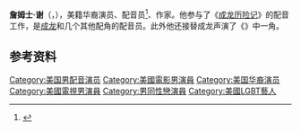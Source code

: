 {{expand English}}
{{Refimprove|time=2020-11-12T13:28:24+00:00}}
{{Infobox person
| name               = James Sie
| image              = 
| birth_date         = {{Birth date and age|1962|12|18}}
| birth_place        = {{USA}}{{tsl|en|Summit, New Jersey|萨米特}}
| occupation         = [[演员|演员]]、[[配音员|配音员]]、[[作家|作家]]
| years_active       = 1996–至今
| spouse             = {{marriage|Douglas Wood|2008}}
| children           = 1
}}
'''詹姆士·谢'''（{{lang-en|James Sie}}，{{bd|1962年|12月18日}}），美籍华裔演员、配音员<ref>{{Cite web |url=http://voicechasers.com/database/showactor.php?actorid=1890 |title=VoiceChasers: James Sie |access-date=2020-11-12 |archive-date=2019-03-29 |archive-url=https://web.archive.org/web/20190329074505/http://voicechasers.com/database/showactor.php?actorid=1890 |dead-url=no }}</ref>、作家。他参与了《[[成龙历险记|成龙历险记]]》的配音工作，是[[成龙|成龙]]和几个其他配角的配音员。此外他还接替成龙声演了《{{tsl|en|Kung Fu Panda: Legends of Awesomeness|功夫熊猫：盖世传奇}}》中{{tsl|en|List of Kung Fu Panda characters#Master Monkey|功夫熊猫角色列表|金猴大师}}一角。

== 参考资料 ==
{{reflist}}

{{美国人小作品}}

{{Authority control}}
[[Category:美国男配音演员|Category:美国男配音演员]]
[[Category:美國電影男演員|Category:美國電影男演員]]
[[Category:美国华裔演员|Category:美国华裔演员]]
[[Category:美國電視男演員|Category:美國電視男演員]]
[[Category:男同性戀演員|Category:男同性戀演員]]
[[Category:美國LGBT藝人|Category:美國LGBT藝人]]